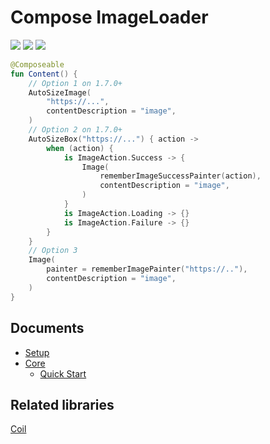 <head>
  <title>Compose Image library for Kotlin Multiplatform</title>
</head>

# Compose ImageLoader

[![](https://img.shields.io/badge/Kotlin-Multiplatform-%237f52ff?logo=kotlin)](https://kotlinlang.org/docs/multiplatform.html)
[![](https://img.shields.io/maven-central/v/io.github.qdsfdhvh/image-loader)](https://mvnrepository.com/artifact/io.github.qdsfdhvh/image-loader)
[![](https://img.shields.io/github/license/qdsfdhvh/compose-imageloader)](https://github.com/qdsfdhvh/compose-imageloader/blob/main/LICENSE)

```kotlin
@Composeable
fun Content() {
    // Option 1 on 1.7.0+
    AutoSizeImage(
        "https://...",
        contentDescription = "image",
    )
    // Option 2 on 1.7.0+
    AutoSizeBox("https://...") { action ->
        when (action) {
            is ImageAction.Success -> {
                Image(
                    rememberImageSuccessPainter(action),
                    contentDescription = "image",
                )
            }
            is ImageAction.Loading -> {}
            is ImageAction.Failure -> {}
        }
    }
    // Option 3
    Image(
        painter = rememberImagePainter("https://.."),
        contentDescription = "image",
    )
}
```

## Documents

- [Setup](/docs/setup)
- [Core](/docs/core)
  - [Quick Start](/docs/core/basic)

## Related libraries

[Coil](https://github.com/coil-kt/coil)
